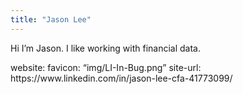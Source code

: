 ```yaml
---
title: "Jason Lee"
---
```


Hi I'm Jason. I like working with financial data.

website:
  favicon: "img/LI-In-Bug.png"
  site-url: https://www.linkedin.com/in/jason-lee-cfa-41773099/
